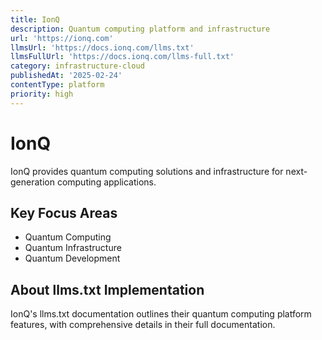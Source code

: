 ```yaml
---
title: IonQ
description: Quantum computing platform and infrastructure
url: 'https://ionq.com'
llmsUrl: 'https://docs.ionq.com/llms.txt'
llmsFullUrl: 'https://docs.ionq.com/llms-full.txt'
category: infrastructure-cloud
publishedAt: '2025-02-24'
contentType: platform
priority: high
---
```


# IonQ

IonQ provides quantum computing solutions and infrastructure for next-generation computing applications.

## Key Focus Areas

- Quantum Computing
- Quantum Infrastructure
- Quantum Development

## About llms.txt Implementation

IonQ's llms.txt documentation outlines their quantum computing platform features, with comprehensive details in their full documentation.
